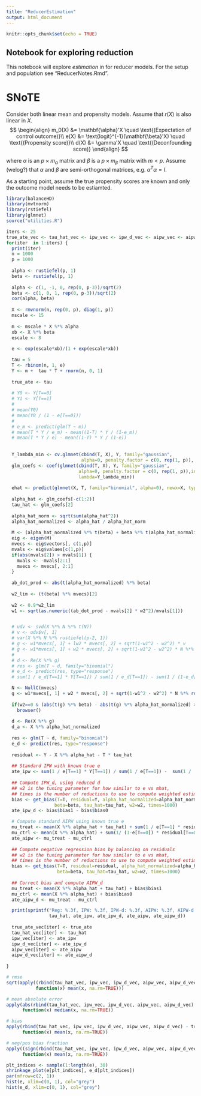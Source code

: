 ```yaml
---
title: "ReducerEstimation"
output: html_document
---
```


```r
knitr::opts_chunk$set(echo = TRUE)
```

## Notebook for exploring reduction 

This notebook will explore _estimation_ in for reducer models.  For the setup and population see "ReducerNotes.Rmd".  

# SNoTE
Consider both linear mean and propensity models. Assume that $r(X)$ is also linear in $X$.
$$
\begin{align}
m_0(X) &= \mathbf{\alpha}'X \quad \text{(Expectation of control outcome)}\\
e(X) &= \text{logit}^{-1}(\mathbf{\beta}'X) \quad \text{(Propensity score)}\\
d(X) &= \gamma'X \quad \text{(Deconfounding score)}
\end{align}
$$

where $\alpha$ is an $p \times m_\alpha$ matrix and $\beta$ is a $p \times m_\beta$ matrix with $m < p$.  Assume (welog?) that $\alpha$ and $\beta$ are semi-orthogonal matrices, e.g. $\alpha^T\alpha = I$.  

As a starting point, assume the true propensity scores are known and only the outcome model needs to be estiamted. 

```r
library(balanceHD)
library(mvtnorm)
library(rstiefel)
library(glmnet)
source("utilities.R")

iters <- 25
true_ate_vec <- tau_hat_vec <- ipw_vec <- ipw_d_vec <- aipw_vec <- aipw_d_vec <- numeric(iters)
for(iter  in 1:iters) {
  print(iter)
  n = 1000
  p = 1000
  
  alpha <- rustiefel(p, 1) 
  beta <- rustiefel(p, 1) 
  
  alpha <- c(1, -1, 0, rep(0, p-3))/sqrt(2)
  beta <- c(1, 0, 1, rep(0, p-3))/sqrt(2)
  cor(alpha, beta)
  
  X <- rmvnorm(n, rep(0, p), diag(1, p))
  mscale <- 15
  
  m <- mscale * X %*% alpha
  xb <- X %*% beta 
  escale <- 8
  
  e <- exp(escale*xb)/(1 + exp(escale*xb))

  tau = 5
  T <- rbinom(n, 1, e)
  Y <- m +  tau * T + rnorm(n, 0, 1)
  
  true_ate <- tau
    
  # Y0 <- Y[T==0]
  # Y1 <- Y[T==1]
  # 
  # mean(Y0)
  # mean(Y0 / (1 - e[T==0]))
  # 
  # e_m <- predict(glm(T ~ m))
  # mean(T * Y / e_m) - mean((1-T) * Y / (1-e_m))
  # mean(T * Y / e) - mean((1-T) * Y / (1-e))
  
  
  Y_lambda_min <- cv.glmnet(cbind(T, X), Y, family="gaussian", 
                            alpha=0, penalty.factor = c(0, rep(1, p)), intercept=FALSE)$lambda.min
  glm_coefs <- coef(glmnet(cbind(T, X), Y, family="gaussian", 
                           alpha=0, penalty.factor = c(0, rep(1, p)),intercept=FALSE, 
                           lambda=Y_lambda_min))
  
  ehat <- predict(glmnet(X, T, family="binomial", alpha=0), newx=X, type="response")
  
  alpha_hat <- glm_coefs[-c(1:2)]
  tau_hat <- glm_coefs[2]    
  
  alpha_hat_norm <- sqrt(sum(alpha_hat^2))
  alpha_hat_normalized <- alpha_hat / alpha_hat_norm
  
  M <- (alpha_hat_normalized %*% t(beta) + beta %*% t(alpha_hat_normalized))/2
  eig <- eigen(M)
  mvecs <- eig$vectors[, c(1,p)]
  mvals <- eig$values[c(1,p)]
  if(abs(mvals[2]) > mvals[1]) {
    mvals <- -mvals[2:1]
    mvecs <- mvecs[, 2:1]
  }
  
  ab_dot_prod <- abs(t(alpha_hat_normalized) %*% beta)
  
  w2_lim <- (t(beta) %*% mvecs)[2]
  
  w2 <- 0.9*w2_lim
  w1 <- sqrt(as.numeric((ab_dot_prod - mvals[2] * w2^2)/mvals[1]))


  # udv <- svd(X %*% N %*% t(N))
  # v <- udv$v[, 1]
  # var(X %*% N %*% rustiefel(p-2, 1))
  # g <- w1*mvecs[, 1] + lw2 * mvecs[, 2] + sqrt(1-w1^2 - w2^2) * v
  # g <- w1*mvecs[, 1] + w2 * mvecs[, 2] + sqrt(1-w1^2 - w2^2) * N %*% rustiefel(p-2, 1)
  # 
  # d <- Re(X %*% g)
  # res <- glm(T ~ d, family="binomial")
  # e_d <- predict(res, type="response")
  # sum(1 / e_d[T==1] * Y[T==1]) / sum(1 / e_d[T==1]) - sum(1 / (1-e_d[T==0]) * Y[T==0]) / sum(1 / (1-e_d[T==0])) 

  N <- NullC(mvecs)  
  g <- w1*mvecs[, 1] + w2 * mvecs[, 2] + sqrt(1-w1^2 - w2^2) * N %*% rustiefel(p-2, 1)
  
  if(w2==0 & (abs(t(g) %*% beta) - abs(t(g) %*% alpha_hat_normalized) > 1e-10))
    browser()
  
  d <- Re(X %*% g)
  d_a <- X %*% alpha_hat_normalized
  
  res <- glm(T ~ d, family="binomial")
  e_d <- predict(res, type="response")
  
  residual <- Y - X %*% alpha_hat - T * tau_hat
  
  ## Standard IPW with known true e
  ate_ipw <- sum(1 / e[T==1] * Y[T==1]) / sum(1 / e[T==1]) -  sum(1 / (1-e[T==0]) * Y[T==0]) / sum(1 / (1-e[T==0]))
  
  ## Compute IPW_d, using reduced d 
  ## w2 is the tuning parameter for how similar to e vs mhat,
  ## times is the number of reductions to use to compute weighted estimates (larger should reduce variance)
  bias <- get_bias(T=T, residual=Y, alpha_hat_normalized=alpha_hat_normalized, 
                  beta=beta, tau_hat=tau_hat, w2=w2, times=1000)
  ate_ipw_d <- bias$bias1 - bias$bias0

  # Compute standard AIPW using known true e  
  mu_treat <- mean(X %*% alpha_hat + tau_hat) + sum(1 / e[T==1] * residual[T==1]) / sum(1 / e[T==1])
  mu_ctrl <- mean(X %*% alpha_hat) + sum(1/ (1-e[T==0]) * residual[T==0]) / sum(1 / (1-e[T==0]))
  ate_aipw <- mu_treat - mu_ctrl
  
  ## Compute negative regression bias by balancing on residuals
  ## w2 is the tuning parameter for how similar to e vs mhat,
  ## times is the number of reductions to use to compute weighted estimates (larger shoudl reduce variance)
  bias <- get_bias(T=T, residual=residual, alpha_hat_normalized=alpha_hat_normalized, 
                   beta=beta, tau_hat=tau_hat, w2=w2, times=1000)
  
  ## Correct bias and compute AIPW_d
  mu_treat <- mean(X %*% alpha_hat + tau_hat) + bias$bias1
  mu_ctrl <- mean(X %*% alpha_hat) + bias$bias0
  ate_aipw_d <- mu_treat - mu_ctrl

  print(sprintf("Reg: %.3f, IPW: %.3f, IPW-d: %.3f, AIPW: %.3f, AIPW-d: %.3f",
                tau_hat, ate_ipw, ate_ipw_d, ate_aipw, ate_aipw_d))
  
  true_ate_vec[iter] <- true_ate
  tau_hat_vec[iter] <- tau_hat
  ipw_vec[iter] <- ate_ipw
  ipw_d_vec[iter] <- ate_ipw_d
  aipw_vec[iter] <- ate_aipw
  aipw_d_vec[iter] <- ate_aipw_d
  
} 

# rmse
sqrt(apply((rbind(tau_hat_vec, ipw_vec, ipw_d_vec, aipw_vec, aipw_d_vec) - true_ate_vec)^2, 1, 
           function(x) mean(x, na.rm=TRUE)))

# mean absolute error
apply(abs(rbind(tau_hat_vec, ipw_vec, ipw_d_vec, aipw_vec, aipw_d_vec) - true_ate_vec), 1, 
      function(x) median(x, na.rm=TRUE))

# bias
apply(rbind(tau_hat_vec, ipw_vec, ipw_d_vec, aipw_vec, aipw_d_vec) - true_ate_vec, 1, 
      function(x) mean(x, na.rm=TRUE))

# neg/pos bias fraction
apply((sign(rbind(tau_hat_vec, ipw_vec, ipw_d_vec, aipw_vec, aipw_d_vec) - true_ate_vec)+1)/2, 1, 
      function(x) mean(x, na.rm=TRUE))

plt_indices <- sample(1:length(e), 30)
shrinkage_plot(e[plt_indices], e_d[plt_indices])
par(mfrow=c(2, 1))
hist(e, xlim=c(0, 1), col="grey")
hist(e_d, xlim=c(0, 1), col="grey")
```
